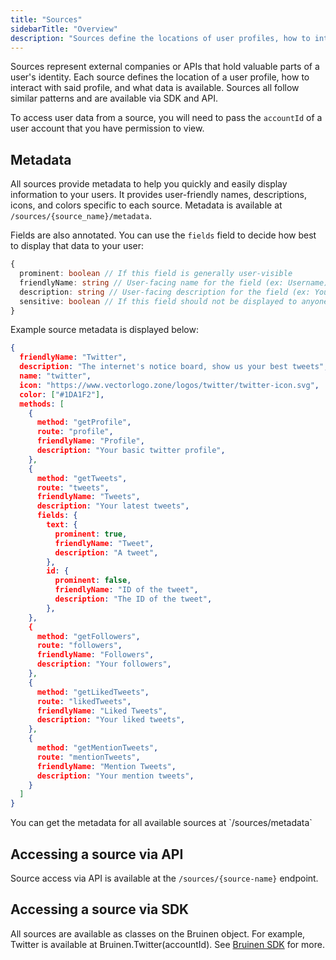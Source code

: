 ```yaml
---
title: "Sources"
sidebarTitle: "Overview"
description: "Sources define the locations of user profiles, how to interact with them, and what data is available."
---
```


Sources represent external companies or APIs that hold valuable parts of a user's identity.
Each source defines the location of a user profile, how to interact with said profile, and what data is available.
Sources all follow similar patterns and are available via SDK and API. 

To access user data from a source, you will need to pass the `accountId` of a user account that you have permission to view.

## Metadata

All sources provide metadata to help you quickly and easily display information to your users.
It provides user-friendly names, descriptions, icons, and colors specific to each source.
Metadata is available at `/sources/{source_name}/metadata`.

Fields are also annotated.
You can use the `fields` field to decide how best to display that data to your user:

```typescript
{
  prominent: boolean // If this field is generally user-visible
  friendlyName: string // User-facing name for the field (ex: Username)
  description: string // User-facing description for the field (ex: Your Twitter handle)
  sensitive: boolean // If this field should not be displayed to anyone but the user (ex: email)
}
```

Example source metadata is displayed below:

```json
{
  friendlyName: "Twitter",
  description: "The internet's notice board, show us your best tweets",
  name: "twitter",
  icon: "https://www.vectorlogo.zone/logos/twitter/twitter-icon.svg",
  color: ["#1DA1F2"],
  methods: [
    {
      method: "getProfile",
      route: "profile",
      friendlyName: "Profile",
      description: "Your basic twitter profile",
    },
    {
      method: "getTweets",
      route: "tweets",
      friendlyName: "Tweets",
      description: "Your latest tweets",
      fields: {
        text: {
          prominent: true,
          friendlyName: "Tweet",
          description: "A tweet",
        },
        id: {
          prominent: false,
          friendlyName: "ID of the tweet",
          description: "The ID of the tweet",
        },
    },
    {
      method: "getFollowers",
      route: "followers",
      friendlyName: "Followers",
      description: "Your followers",
    },
    {
      method: "getLikedTweets",
      route: "likedTweets",
      friendlyName: "Liked Tweets",
      description: "Your liked tweets",
    },
    {
      method: "getMentionTweets",
      route: "mentionTweets",
      friendlyName: "Mention Tweets",
      description: "Your mention tweets",
    }
  ]
}
```

<Note>
You can get the metadata for all available sources at `/sources/metadata`
</Note>

## Accessing a source via API

Source access via API is available at the `/sources/{source-name}` endpoint.

## Accessing a source via SDK

All sources are available as classes on the Bruinen object.
For example, Twitter is available at Bruinen.Twitter(accountId). See [Bruinen SDK]("/api-reference/bruinen-sdk") for more.